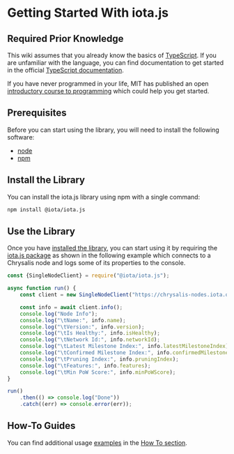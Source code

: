 
# Getting Started With iota.js

<IotaRS/>

## Required Prior Knowledge

This wiki assumes that you already know the basics of [TypeScript](https://www.typescriptlang.org/). If you are
unfamiliar with the language, you can find documentation to get started in the official
[TypeScript documentation](https://www.typescriptlang.org/docs/).

If you have never programmed in your life, MIT has published an open
[introductory course to programming](https://ocw.mit.edu/courses/6-00sc-introduction-to-computer-science-and-programming-spring-2011/)
which could help you get started.

## Prerequisites

Before you can start using the library, you will need to install the following software:

* [node](https://nodejs.org/en/)
* [npm](https://npmjs.com)

## Install the Library

You can install the iota.js library using npm with a single command:

```bash
npm install @iota/iota.js
```

## Use the Library

Once you have [installed the library](#install-the-library), you can start using it by requiring the
[iota.js package](https://www.npmjs.com/package/@iota/iota.js) as shown in the following example which connects to a
Chrysalis node and logs some of its properties to the console.

```js
const {SingleNodeClient} = require("@iota/iota.js");

async function run() {
    const client = new SingleNodeClient("https://chrysalis-nodes.iota.org");

    const info = await client.info();
    console.log("Node Info");
    console.log("\tName:", info.name);
    console.log("\tVersion:", info.version);
    console.log("\tIs Healthy:", info.isHealthy);
    console.log("\tNetwork Id:", info.networkId);
    console.log("\tLatest Milestone Index:", info.latestMilestoneIndex);
    console.log("\tConfirmed Milestone Index:", info.confirmedMilestoneIndex);
    console.log("\tPruning Index:", info.pruningIndex);
    console.log("\tFeatures:", info.features);
    console.log("\tMin PoW Score:", info.minPoWScore);
}

run()
    .then(() => console.log("Done"))
    .catch((err) => console.error(err));
```

## How-To Guides

You can find additional usage [examples](https://github.com/iotaledger/iota.js/tree/dev/packages/iota/examples) in the
[How To section](how_tos/run_how_tos.mdx).